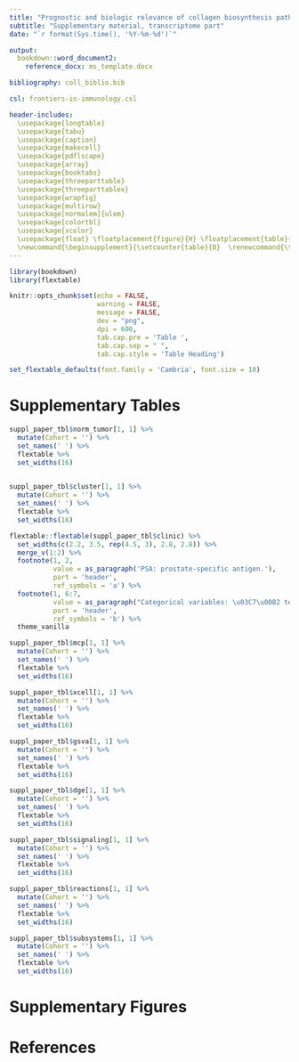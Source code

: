 ---
title: "Prognostic and biologic relevance of collagen biosynthesis pathway in prostate cancer"
subtitle: "Supplementary material, transcriptome part"
date: "`r format(Sys.time(), '%Y-%m-%d')`"

output: 
  bookdown::word_document2:   
    reference_docx: ms_template.docx

bibliography: coll_biblio.bib

csl: frontiers-in-immunology.csl

header-includes:
  \usepackage{longtable}
  \usepackage{tabu}
  \usepackage{caption}
  \usepackage{makecell}
  \usepackage{pdflscape}
  \usepackage{array}
  \usepackage{booktabs}
  \usepackage{threeparttable}
  \usepackage{threeparttablex}
  \usepackage{wrapfig}
  \usepackage{multirow}
  \usepackage[normalem]{ulem}
  \usepackage{colortbl}
  \usepackage{xcolor}
  \usepackage{float} \floatplacement{figure}{H} \floatplacement{table}{H}
  \newcommand{\beginsupplement}{\setcounter{table}{0}  \renewcommand{\thetable}{S\arabic{table}}       \setcounter{figure}{0} \renewcommand{\thefigure}{S\arabic{figure}}}
---

```{r, setup, include = FALSE}

library(bookdown)
library(flextable)

knitr::opts_chunk$set(echo = FALSE, 
                      warning = FALSE, 
                      message = FALSE, 
                      dev = "png", 
                      dpi = 600, 
                      tab.cap.pre = 'Table ', 
                      tab.cap.sep = " ", 
                      tab.cap.style = 'Table Heading')

set_flextable_defaults(font.family = 'Cambria', font.size = 10)


```

\newpage

# Supplementary Tables

```{r tab-norm-tumor, tab.cap = "Expression of the collagen pathway genes in the malignant and benign tissue compared by paired T test with Cohen's d effect size statistic. P values were corrected for multiple testing with the false discovery rate method. log2-transformed expression values are presented as medians with interquartile ranges (IQR) and ranges. The table is available as a supplementary Excel file."}

suppl_paper_tbl$norm_tumor[1, 1] %>% 
  mutate(Cohort = '') %>% 
  set_names(' ') %>% 
  flextable %>% 
  set_widths(16)
  

```

```{r tab-cluster, tab.cap = 'Expression of the cluster-defining collagen pathway genes in the collagen clusters of prostate cancer. Statistical significance was assessed by one-way ANOVA with eta-squared effect size statistic. P values were corrected for multiple testing with the false discovery rate method. log2-transformed expression values are presented as medians with interquartile ranges (IQR) and ranges. The table is available as a supplementary Excel file.'}

suppl_paper_tbl$cluster[1, 1] %>% 
  mutate(Cohort = '') %>% 
  set_names(' ') %>% 
  flextable %>% 
  set_widths(16)

```

\newpage

```{r tab-clinic, tab.cap = 'Clinical characteristic of the collagen clusters. Numeric variables are presented as medians with interquartile ranges (IQR) and ranges. Nominal variables are presented as percentages and counts of categories within the cluster.'}

flextable::flextable(suppl_paper_tbl$clinic) %>% 
  set_widths(c(2.2, 3.5, rep(4.5, 3), 2.8, 2.8)) %>% 
  merge_v(1:2) %>% 
  footnote(1, 2, 
           value = as_paragraph('PSA: prostate-specific antigen.'), 
           part = 'header', 
           ref_symbols = 'a') %>% 
  footnote(1, 6:7, 
           value = as_paragraph("Categorical variables: \u03C7\u00B2 test with Cramer's V effec size statistic. Numeric variables: Kruskal-Wallis test with \u03B7\u00B2 effect size statistic. P values corrected for multiple testing with the false discovery rate method."), 
           part = 'header', 
           ref_symbols = 'b') %>% 
  theme_vanilla

```

\newpage

```{r tab-mcp, tab.cap = 'Non-malignant cell numbers predicted for the collagen Non-maignant cell fractions predicted for the collagen Statistical significance was assessed by Kruskal-Wallis test with eta-squared effect size statistic. P values were corrected for multiple testing with the false discovery method. The table is available as a supplementary Excel file.'}

suppl_paper_tbl$mcp[1, 1] %>% 
  mutate(Cohort = '') %>% 
  set_names(' ') %>% 
  flextable %>% 
  set_widths(16)

```

```{r tab-xcell, tab.cap = 'clusters by the MCP counter algorithm. clusters by the xCell algorithm. Statistical significance was assessed by Kruskal-Wallis test with eta-squared effect size statistic. P values were corrected for multiple testing with the false discovery method. The table is available as a supplementary Excel file.'}

suppl_paper_tbl$xcell[1, 1] %>% 
  mutate(Cohort = '') %>% 
  set_names(' ') %>% 
  flextable %>% 
  set_widths(16)

```

```{r tab-gsva, tab.cap = 'Gene set variation analysis with the Reactome pathway gene signatures. Differences between the collagen intermediate or high clusters versus collagen low cancers were investigated by one-way ANOVA with eta-squared effect size statistic and linear modeling. Results for signatures significantly regulated with moderate-to-large effect size (eta-squared at leat 0.06) in at least four cohorts are presented. P values were corrected for multiple testing with the false discovery rate method (FDR). The table is available as a supplementary Excel file.'}

suppl_paper_tbl$gsva[1, 1] %>% 
  mutate(Cohort = '') %>% 
  set_names(' ') %>% 
  flextable %>% 
  set_widths(16)

```

```{r tab-dge, tab.cap = 'Genes differentially expressed in the collagen intermediate or high cluster as compared with collagen low cancers were identified by one-way ANOVA and linear modeling with the 1.25-fold regulation cutoff P values were corrected for multiple testing with the false discovery rate method (FDR). The table is available as a supplementary Excel file.'}

suppl_paper_tbl$dge[1, 1] %>% 
  mutate(Cohort = '') %>% 
  set_names(' ') %>% 
  flextable %>% 
  set_widths(16)

```

```{r tab-signaling, tab.cap = 'Signaling pathway activity in the collagen clusters investigated by the SPIA algorithm. Resulat for signaling pathways significantly activated or inhibited in at least four cohorts are shown. The table is available as a supplementary Excel file.'}

suppl_paper_tbl$signaling[1, 1] %>% 
  mutate(Cohort = '') %>% 
  set_names(' ') %>% 
  flextable %>% 
  set_widths(16)

```

```{r tab-reactions, tab.cap = 'Biochemical reactions predicted to be significantly activated in the collagen high or collagen low cluster as compared with collagen low cancers. Statistical significance was determined by Monte Carlo simulation. P values were corrected for multiple testing with the false discovery rate method. The table is available as a supplementary Excel file.'}

suppl_paper_tbl$reactions[1, 1] %>% 
  mutate(Cohort = '') %>% 
  set_names(' ') %>% 
  flextable %>% 
  set_widths(16)

```

```{r tab-subsystems, tab.cap = "Results of enrichment analysis for significantly activated and inhibited biochemical reaction within the Recon metabolism subsystem. Statistical significance was determined by Fisher's exact test corrected for multiple testing with the false discovery rate method (FDR). The table is available as a supplementary Excel file."}

suppl_paper_tbl$subsystems[1, 1] %>% 
  mutate(Cohort = '') %>% 
  set_names(' ') %>% 
  flextable %>% 
  set_widths(16)

```

\newpage

# Supplementary Figures

\newpage

# References